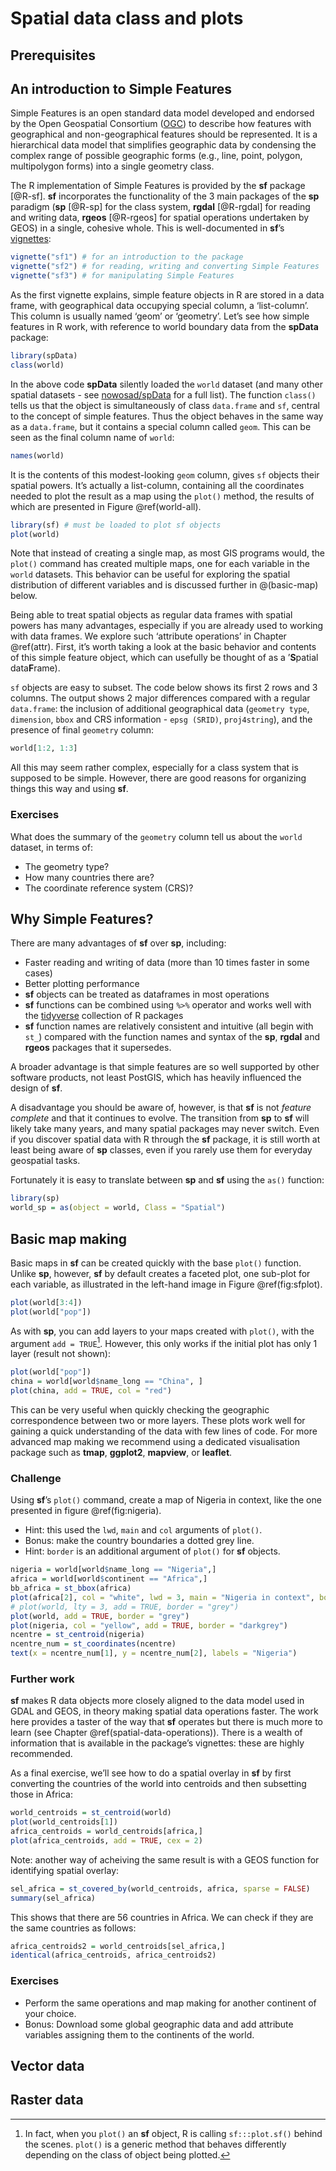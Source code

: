 # Spatial data class and plots {#spatial-class}


## Prerequisites {-}

<!--
- classes and methods in R
-->

## An introduction to Simple Features

Simple Features is an open standard data model developed and endorsed by the Open Geospatial Consortium ([OGC](http://portal.opengeospatial.org/files/?artifact_id=25355)) to describe how features with geographical and non-geographical features should be represented.
It is a hierarchical data model that simplifies geographic data by condensing the complex range of possible geographic forms (e.g., line, point, polygon, multipolygon forms) into a single geometry class.

<!-- (Figure \@ref(fig:sf-ogc)). -->

<!-- ```{r sf-ogc, fig.cap="The Simple Features class hierarchy, used with permission (on condition of linking to the source) from the Open Geospatial Consortium's document 06-103r4 (see http://www.opengeospatial.org/standards/sfa)", out.width="100%", echo=FALSE} -->
<!-- knitr::include_graphics("figures/simple-feature-class-hierarchy.png") -->
<!-- ``` -->

The R implementation of Simple Features is provided by the **sf** package [@R-sf].
**sf** incorporates the functionality of the 3 main packages of the **sp** paradigm (**sp** [@R-sp] for the class system, **rgdal** [@R-rgdal] for reading and writing data, **rgeos** [@R-rgeos] for spatial operations undertaken by GEOS) in a single, cohesive whole.
This is well-documented in **sf**'s [vignettes](http://cran.rstudio.com/package=sf):

```r
vignette("sf1") # for an introduction to the package
vignette("sf2") # for reading, writing and converting Simple Features
vignette("sf3") # for manipulating Simple Features
```

As the first vignette explains, simple feature objects in R are stored in a data frame, with geographical data occupying special column, a 'list-column'. This column is usually named 'geom' or 'geometry'.
Let's see how simple features in R work, with reference to world boundary data from the **spData** package:

```r
library(spData)
class(world)
```

In the above code **spData** silently loaded the `world` dataset (and many other spatial datasets - see [nowosad/spData](https://github.com/Nowosad/spData) for a full list).
The function `class()` tells us that the object is simultaneously of class `data.frame` and `sf`, central to the concept of simple features.
Thus the object behaves in the same way as a `data.frame`, but it contains a special column called `geom`.
This can be seen as the final column name of `world`:

```r
names(world)
```

It is the contents of this modest-looking `geom` column, gives `sf` objects their spatial powers.
It's actually a list-column, containing all the coordinates needed to plot the result as a map using the `plot()` method, the results of which are presented in Figure \@ref(world-all).

```r
library(sf) # must be loaded to plot sf objects
plot(world)
```

Note that instead of creating a single map, as most GIS programs would, the `plot()` command has created multiple maps, one for each variable in the `world` datasets.
This behavior can be useful for exploring the spatial distribution of different variables and is discussed further in @\ref(basic-map) below.

Being able to treat spatial objects as regular data frames with spatial powers has many advantages, especially if you are already used to working with data frames.
We explore such 'attribute operations' in Chapter \@ref(attr).
First, it's worth taking a look at the basic behavior and contents of this simple feature object, which can usefully be thought of as a '**S**patial data**F**rame).

`sf` objects are easy to subset.
The code below shows its first 2 rows and 3 columns.
The output shows 2 major differences compared with a regular `data.frame`: the inclusion of additional geographical data (`geometry type`, `dimension`, `bbox` and CRS information - `epsg (SRID)`, `proj4string`), and the presence of final `geometry` column:

```r
world[1:2, 1:3]
```

All this may seem rather complex, especially for a class system that is supposed to be simple.
However, there are good reasons for organizing things this way and using **sf**.

### Exercises

What does the summary of the `geometry` column tell us about the `world` dataset, in terms of:

- The geometry type?
- How many countries there are?
- The coordinate reference system (CRS)?

## Why Simple Features?

There are many advantages of **sf** over **sp**, including:

- Faster reading and writing of data (more than 10 times faster in some cases)
- Better plotting performance
- **sf** objects can be treated as dataframes in most operations
- **sf** functions can be combined using `%>%` operator and works well with the [tidyverse](http://tidyverse.org/) collection of R packages
- **sf** function names are relatively consistent and intuitive (all begin with `st_`) compared with the function names and syntax of the **sp**, **rgdal** and **rgeos** packages that it supersedes.

A broader advantage is that simple features are so well supported by other software products, not least PostGIS, which has heavily influenced the design of **sf**.

A disadvantage you should be aware of, however, is that **sf** is not *feature complete* and that it continues to evolve.
The transition from **sp** to **sf** will likely take many years, and many spatial packages may never switch.
Even if you discover spatial data with R through the **sf** package, it is still worth at least being aware of **sp** classes, even if you rarely use them for everyday geospatial tasks.

Fortunately it is easy to translate between **sp** and **sf** using the `as()` function: 

```r
library(sp)
world_sp = as(object = world, Class = "Spatial")
```

## Basic map making {#basic-map}

Basic maps in **sf** can be created quickly with the base `plot()` function. Unlike **sp**, however, **sf** by default creates a faceted plot, one sub-plot for each variable, as illustrated in the left-hand image in Figure \@ref(fig:sfplot). 

```r
plot(world[3:4])
plot(world["pop"])
```

As with **sp**, you can add layers to your maps created with `plot()`, with the argument `add = TRUE`^[In
fact, when you `plot()` an **sf** object, R is calling `sf:::plot.sf()` behind the scenes.
`plot()` is a generic method that behaves differently depending on the class of object being plotted.].
However, this only works if the initial plot has only 1 layer (result not shown):

```r
plot(world["pop"])
china = world[world$name_long == "China", ]
plot(china, add = TRUE, col = "red")
```

This can be very useful when quickly checking the geographic correspondence between two or more layers.
These plots work well for gaining a quick understanding of the data with few lines of code.
For more advanced map making we recommend using a dedicated visualisation package such as **tmap**, **ggplot2**, **mapview**, or **leaflet**.

<!-- 
- plot() function 
- map export 
-->

### Challenge

Using **sf**'s `plot()` command, create a map of Nigeria in context, like the one presented in figure \@ref(fig:nigeria). 

- Hint: this used the `lwd`, `main` and `col` arguments of `plot()`. 
- Bonus: make the country boundaries a dotted grey line.
- Hint: `border` is an additional argument of `plot()` for **sf** objects.

```r
nigeria = world[world$name_long == "Nigeria",]
africa = world[world$continent == "Africa",]
bb_africa = st_bbox(africa)
plot(africa[2], col = "white", lwd = 3, main = "Nigeria in context", border = "lightgrey")
# plot(world, lty = 3, add = TRUE, border = "grey")
plot(world, add = TRUE, border = "grey")
plot(nigeria, col = "yellow", add = TRUE, border = "darkgrey")
ncentre = st_centroid(nigeria)
ncentre_num = st_coordinates(ncentre)
text(x = ncentre_num[1], y = ncentre_num[2], labels = "Nigeria")
```

### Further work

**sf** makes R data objects more closely aligned to the data model used in GDAL and GEOS, in theory making spatial data operations faster.
The work here provides a taster of the way that **sf** operates but there is much more to learn (see Chapter \@ref(spatial-data-operations)).
There is a wealth of information that is available in the package's vignettes: these are highly recommended.

As a final exercise, we'll see how to do a spatial overlay in **sf** by first converting the countries of the world into centroids and then subsetting those in Africa:

```r
world_centroids = st_centroid(world)
plot(world_centroids[1])
africa_centroids = world_centroids[africa,]
plot(africa_centroids, add = TRUE, cex = 2)
```

Note: another way of acheiving the same result is with a GEOS function for identifying spatial overlay:

```r
sel_africa = st_covered_by(world_centroids, africa, sparse = FALSE)
summary(sel_africa)
```

This shows that there are 56 countries in Africa.
We can check if they are the same countries as follows:

```r
africa_centroids2 = world_centroids[sel_africa,]
identical(africa_centroids, africa_centroids2)
```

### Exercises

- Perform the same operations and map making for another continent of your choice.
- Bonus: Download some global geographic data and add attribute variables assigning them to the continents of the world.


## Vector data

<!-- 
sf data types:
- POINT
- LINESTRING
- POLYGON
- MULTIPOINT
- MULTILINESTRING
- MULTIPOLYGON
- GEOMETRYCOLLECTION
- CIRCULARSTRING
- COMPOUNDCURVE
- CURVEPOLYGON
- MULTICURVE
- MULTISURFACE
- CURVE
- SURFACE
- POLYHEDRALSURFACE
- TIN
- TRIANGLE

- what's sf, sfc, sfg
- methods(class = "sf")

-->

## Raster data

<!-- 
- raster data types 
- RasterLayer
- RasterStack
- RasterBrick
-->

